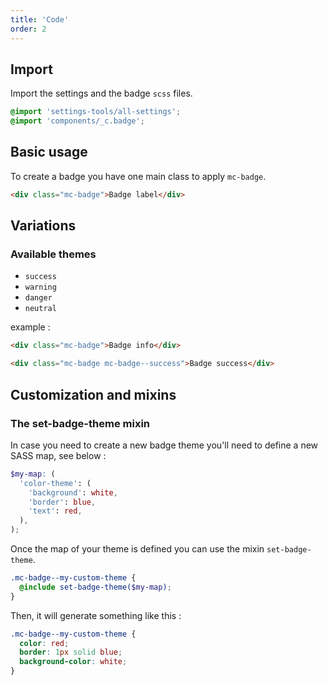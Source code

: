 ```yaml
---
title: 'Code'
order: 2
---
```


## Import

Import the settings and the badge `scss` files.

```scss
@import 'settings-tools/all-settings';
@import 'components/_c.badge';
```

## Basic usage

To create a badge you have one main class to apply `mc-badge`.

```html
<div class="mc-badge">Badge label</div>
```

<Story id="data-badge--all-variations" />

## Variations

### Available themes

- `success`
- `warning`
- `danger`
- `neutral`

example :

```html
<div class="mc-badge">Badge info</div>

<div class="mc-badge mc-badge--success">Badge success</div>
```

## Customization and mixins

### The set-badge-theme mixin

In case you need to create a new badge theme you'll need to define a new SASS map, see below :

```scss
$my-map: (
  'color-theme': (
    'background': white,
    'border': blue,
    'text': red,
  ),
);
```

Once the map of your theme is defined you can use the mixin `set-badge-theme`.

```scss
.mc-badge--my-custom-theme {
  @include set-badge-theme($my-map);
}
```

Then, it will generate something like this :

```scss
.mc-badge--my-custom-theme {
  color: red;
  border: 1px solid blue;
  background-color: white;
}
```
